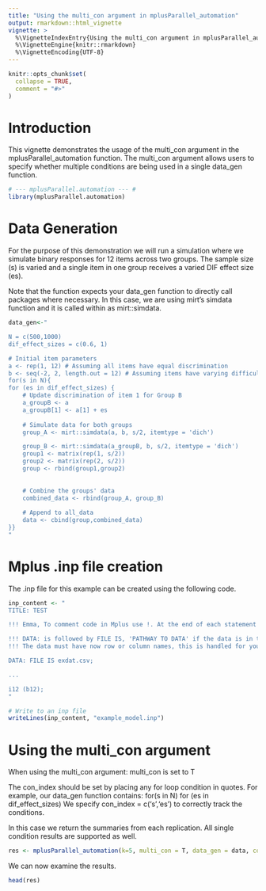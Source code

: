 ```yaml
---
title: "Using the multi_con argument in mplusParallel_automation"
output: rmarkdown::html_vignette
vignette: >
  %\VignetteIndexEntry{Using the multi_con argument in mplusParallel_automation}
  %\VignetteEngine{knitr::rmarkdown}
  %\VignetteEncoding{UTF-8}
---
```


```r
knitr::opts_chunk$set(
  collapse = TRUE,
  comment = "#>"
)
```

# Introduction 

This vignette demonstrates the usage of the multi_con argument in the mplusParallel_automation function. The multi_con argument allows users to specify whether multiple conditions are being used in a single data_gen function. 

```r
# --- mplusParallel.automation --- # 
library(mplusParallel.automation)
```

# Data Generation

For the purpose of this demonstration we will run a simulation where we simulate binary responses for 12 items across two groups. The sample size (s) is varied and a single item in one group receives a varied DIF effect size (es).

Note that the function expects your data_gen function to directly call packages where necessary. In this case, we are using mirt's simdata function and it is called within as mirt::simdata.

```r

data_gen<-"

N = c(500,1000)
dif_effect_sizes = c(0.6, 1)

# Initial item parameters
a <- rep(1, 12) # Assuming all items have equal discrimination
b <- seq(-2, 2, length.out = 12) # Assuming items have varying difficulty levels
for(s in N){
for (es in dif_effect_sizes) {
    # Update discrimination of item 1 for Group B
    a_groupB <- a
    a_groupB[1] <- a[1] + es
    
    # Simulate data for both groups
    group_A <- mirt::simdata(a, b, s/2, itemtype = 'dich')

    group_B <- mirt::simdata(a_groupB, b, s/2, itemtype = 'dich')
    group1 <- matrix(rep(1, s/2))
    group2 <- matrix(rep(2, s/2))
    group <- rbind(group1,group2)
    
    
    # Combine the groups' data
    combined_data <- rbind(group_A, group_B)
    
    # Append to all_data
    data <- cbind(group,combined_data)
}}
"

```

# Mplus .inp file creation

The .inp file for this example can be created using the following code.

```r
inp_content <- "
TITLE: TEST

!!! Emma, To comment code in Mplus use !. At the end of each statement you need a semi-colon to denote its complete

!!! DATA: is followed by FILE IS, 'PATHWAY TO DATA' if the data is in the same folder as your inp file it can just be the data name.
!!! The data must have now row or column names, this is handled for you using the mplusParallel_automation function. 

DATA: FILE IS exdat.csv;

...

i12 (b12);
"

# Write to an inp file
writeLines(inp_content, "example_model.inp")

```

# Using the multi_con argument

When using the multi_con argument:
multi_con is set to T

The con_index should be set by placing any for loop condition in quotes. For example, our data_gen function contains:
\n
for(s in N)
for (es in dif_effect_sizes)
\n 
We specify con_index = c('s','es') to correctly track the conditions.

In this case we return the summaries from each replication. All single condition results are supported as well. 



```r

res <- mplusParallel_automation(k=5, multi_con = T, data_gen = data, con_index = c('es','s'), results = 'summaries') 

```

We can now examine the results.

```r
head(res)
```
